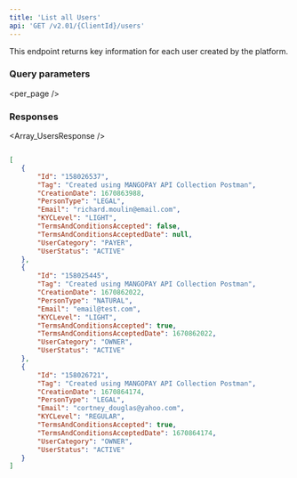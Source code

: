 ```yaml
---
title: 'List all Users'  
api: 'GET /v2.01/{ClientId}/users'  
---
```




This endpoint returns key information for each user created by the platform.  

### Query parameters  

<page />  

<per_page />  

<Sort />  

### Responses  

<AccordionGroup>

<Accordion title="200" defaultOpen>  

<Array_UsersResponse />

</Accordion>

</AccordionGroup>  

<ResponseExample>  

```json 200  

[ 
   {
       "Id": "158026537",
       "Tag": "Created using MANGOPAY API Collection Postman",
       "CreationDate": 1670863988,
       "PersonType": "LEGAL",
       "Email": "richard.moulin@email.com",
       "KYCLevel": "LIGHT",
       "TermsAndConditionsAccepted": false,
       "TermsAndConditionsAcceptedDate": null,
       "UserCategory": "PAYER",
       "UserStatus": "ACTIVE"
   },
   {
       "Id": "158025445",
       "Tag": "Created using MANGOPAY API Collection Postman",
       "CreationDate": 1670862022,
       "PersonType": "NATURAL",
       "Email": "email@test.com",
       "KYCLevel": "LIGHT",
       "TermsAndConditionsAccepted": true,
       "TermsAndConditionsAcceptedDate": 1670862022,
       "UserCategory": "OWNER",
       "UserStatus": "ACTIVE"
   },
   {
       "Id": "158026721",
       "Tag": "Created using MANGOPAY API Collection Postman",
       "CreationDate": 1670864174,
       "PersonType": "LEGAL",
       "Email": "cortney_douglas@yahoo.com",
       "KYCLevel": "REGULAR",
       "TermsAndConditionsAccepted": true,
       "TermsAndConditionsAcceptedDate": 1670864174,
       "UserCategory": "OWNER",
       "UserStatus": "ACTIVE"
   }
]  

 ```  

</ResponseExample>  

<RequestExample>
    <RestGetNoBody />  
    <PhpListUsers />
    <NodeListUser />
    <RubyListKycDocuments1 />
    <JavaListUsers />
    <PythonListUsers />
    <NetListUsers />
</RequestExample>